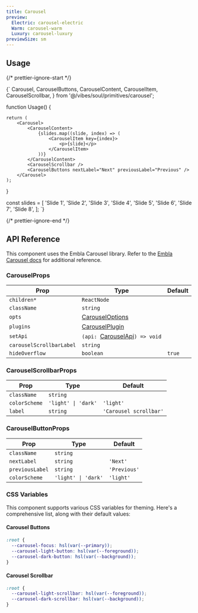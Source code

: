 ```yaml
---
title: Carousel
preview:
  Electric: carousel-electric
  Warm: carousel-warm
  Luxury: carousel-luxury
previewSize: sm
---
```


## Usage

{/* prettier-ignore-start */}

<CodeBlock lang="ts">{`
    Carousel,
    CarouselButtons,
    CarouselContent,
    CarouselItem,
    CarouselScrollbar,
} from '@/vibes/soul/primitives/carousel';

function Usage() {

    return (
        <Carousel>
            <CarouselContent>
                {slides.map((slide, index) => (
                    <CarouselItem key={index}>
                        <p>{slide}</p>
                    </CarouselItem>
                ))}
            </CarouselContent>
            <CarouselScrollbar />
            <CarouselButtons nextLabel="Next" previousLabel="Previous" />
        </Carousel>
    );
}

const slides = [
    'Slide 1',
    'Slide 2',
    'Slide 3',
    'Slide 4',
    'Slide 5',
    'Slide 6',
    'Slide 7',
    'Slide 8',
];
`}
</CodeBlock>

{/* prettier-ignore-end */}

## API Reference

This component uses the Embla Carousel library. Refer to the [Embla Carousel docs](https://www.embla-carousel.com/) for additional reference.

### CarouselProps

| Prop                     | Type                                                                                     | Default |
| ------------------------ | ---------------------------------------------------------------------------------------- | ------- |
| `children*`              | `ReactNode`                                                                              |         |
| `className`              | `string`                                                                                 |         |
| `opts`                   | [CarouselOptions](https://www.embla-carousel.com/api/options/)                           |         |
| `plugins`                | [CarouselPlugin](https://www.embla-carousel.com/api/plugins/)                            |         |
| `setApi`                 | `(api: `[CarouselApi](https://www.embla-carousel.com/api/methods/#typescript)`) => void` |         |
| `carouselScrollbarLabel` | `string`                                                                                 |         |
| `hideOverflow`           | `boolean`                                                                                | `true`  |

### CarouselScrollbarProps

| Prop          | Type                | Default                |
| ------------- | ------------------- | ---------------------- |
| `className`   | `string`            |                        |
| `colorScheme` | `'light' \| 'dark'` | `'light'`              |
| `label`       | `string`            | `'Carousel scrollbar'` |

### CarouselButtonProps

| Prop            | Type                | Default      |
| --------------- | ------------------- | ------------ |
| `className`     | `string`            |              |
| `nextLabel`     | `string`            | `'Next'`     |
| `previousLabel` | `string`            | `'Previous'` |
| `colorScheme`   | `'light' \| 'dark'` | `'light'`    |

### CSS Variables

This component supports various CSS variables for theming. Here's a comprehensive list, along
with their default values:

#### Carousel Buttons

```css
:root {
  --carousel-focus: hsl(var(--primary));
  --carousel-light-button: hsl(var(--foreground));
  --carousel-dark-button: hsl(var(--background));
}
```

#### Carousel Scrollbar

```css
:root {
  --carousel-light-scrollbar: hsl(var(--foreground));
  --carousel-dark-scrollbar: hsl(var(--background));
}
```

